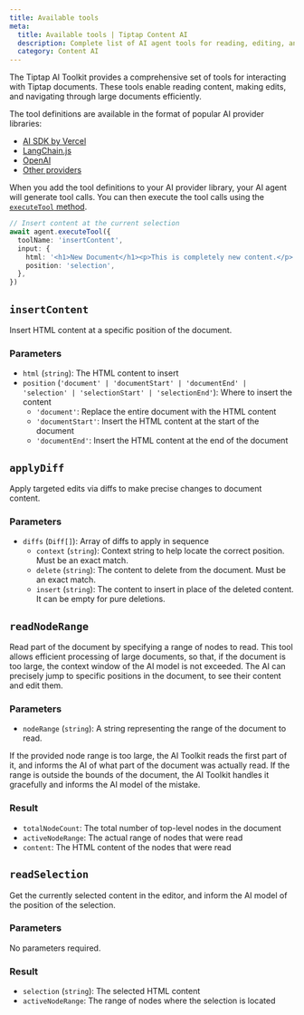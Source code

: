 ```yaml
---
title: Available tools
meta:
  title: Available tools | Tiptap Content AI
  description: Complete list of AI agent tools for reading, editing, and navigating document content.
  category: Content AI
---
```


The Tiptap AI Toolkit provides a comprehensive set of tools for interacting with Tiptap documents. These tools enable reading content, making edits, and navigating through large documents efficiently.

The tool definitions are available in the format of popular AI provider libraries:

- [AI SDK by Vercel](/content-ai/capabilities/ai-toolkit/tools/ai-sdk)
- [LangChain.js](/content-ai/capabilities/ai-toolkit/tools/langchain-js)
- [OpenAI](/content-ai/capabilities/ai-toolkit/tools/openai)
- [Other providers](/content-ai/capabilities/ai-toolkit/tools/other-providers)

When you add the tool definitions to your AI provider library, your AI agent will generate tool calls. You can then execute the tool calls using the [`executeTool` method](/content-ai/capabilities/ai-toolkit/primitives/execute-tool).

```ts
// Insert content at the current selection
await agent.executeTool({
  toolName: 'insertContent',
  input: {
    html: '<h1>New Document</h1><p>This is completely new content.</p>',
    position: 'selection',
  },
})
```

## `insertContent`

Insert HTML content at a specific position of the document.

### Parameters

- `html` (`string`): The HTML content to insert
- `position` (`'document' | 'documentStart' | 'documentEnd' | 'selection' | 'selectionStart' | 'selectionEnd'`): Where to insert the content
  - `'document'`: Replace the entire document with the HTML content
  - `'documentStart'`: Insert the HTML content at the start of the document
  - `'documentEnd'`: Insert the HTML content at the end of the document

## `applyDiff`

Apply targeted edits via diffs to make precise changes to document content.

### Parameters

- `diffs` (`Diff[]`): Array of diffs to apply in sequence
  - `context` (`string`): Context string to help locate the correct position. Must be an exact match.
  - `delete` (`string`): The content to delete from the document. Must be an exact match.
  - `insert` (`string`): The content to insert in place of the deleted content. It can be empty for pure deletions.

## `readNodeRange`

Read part of the document by specifying a range of nodes to read. This tool allows efficient processing of large documents, so that, if the document is too large, the context window of the AI model is not exceeded. The AI can precisely jump to specific positions in the document, to see their content and edit them.

### Parameters

- `nodeRange` (`string`): A string representing the range of the document to read.

If the provided node range is too large, the AI Toolkit reads the first part of it, and informs the AI of what part of the document was actually read. If the range is outside the bounds of the document, the AI Toolkit handles it gracefully and informs the AI model of the mistake.

### Result

- `totalNodeCount`: The total number of top-level nodes in the document
- `activeNodeRange`: The actual range of nodes that were read
- `content`: The HTML content of the nodes that were read

## `readSelection`

Get the currently selected content in the editor, and inform the AI model of the position of the selection.

### Parameters

No parameters required.

### Result

- `selection` (`string`): The selected HTML content
- `activeNodeRange`: The range of nodes where the selection is located
